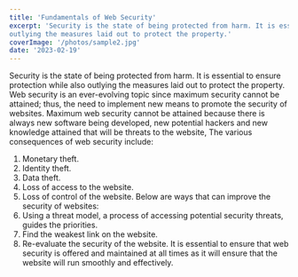 ```yaml
---
title: 'Fundamentals of Web Security'
excerpt: 'Security is the state of being protected from harm. It is essential to ensure protection while also
outlying the measures laid out to protect the property.'
coverImage: '/photos/sample2.jpg'
date: '2023-02-19'
---
```


Security is the state of being protected from harm. It is essential to ensure protection while also
outlying the measures laid out to protect the property.
Web security is an ever-evolving topic since maximum security cannot be attained; thus, the
need to implement new means to promote the security of websites. Maximum web security
cannot be attained because there is always new software being developed, new potential
hackers and new knowledge attained that will be threats to the website,
The various consequences of web security include:

1. Monetary theft.
2. Identity theft.
3. Data theft.
4. Loss of access to the website.
5. Loss of control of the website.
   Below are ways that can improve the security of websites:
6. Using a threat model, a process of accessing potential security threats, guides the
   priorities.
7. Find the weakest link on the website.
8. Re-evaluate the security of the website.
   It is essential to ensure that web security is offered and maintained at all times as it will ensure
   that the website will run smoothly and effectively.
